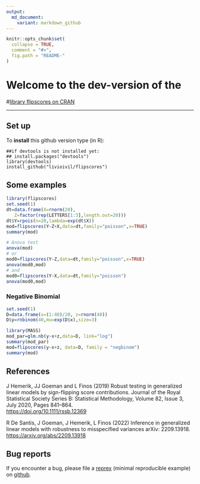 ---
output:
  md_document:
    variant: markdown_github
---

<!-- README.md is generated from README.Rmd. Please edit that file -->

```{r, echo = FALSE}
knitr::opts_chunk$set(
  collapse = TRUE,
  comment = "#>",
  fig.path = "README-"
)
```
# Welcome to the dev-version of the 

#[library flipscores on CRAN](http://cran.r-project.org/web/packages/flipscores/index.html)


* * *

## Set up

To **install** this github version type (in R):

    ##if devtools is not installed yet: 
    ## install.packages("devtools") 
    library(devtools)
    install_github("livioivil/flipscores")


## Some examples

```{r,  message = FALSE}
library(flipscores)
set.seed(1)
dt=data.frame(X=rnorm(20),
   Z=factor(rep(LETTERS[1:3],length.out=20)))
dt$Y=rpois(n=20,lambda=exp(dt$X))
mod=flipscores(Y~Z+X,data=dt,family="poisson",x=TRUE)
summary(mod)

# Anova test
anova(mod)
# or
mod0=flipscores(Y~Z,data=dt,family="poisson",x=TRUE)
anova(mod0,mod)
# and
mod0=flipscores(Y~X,data=dt,family="poisson")
anova(mod0,mod)

```

### Negative Binomial

```{r,  message = FALSE}
set.seed(1)
D=data.frame(x=(1:40)/20, z=rnorm(40))
D$y=rnbinom(40,mu=exp(D$x),size=3)

library(MASS)
mod_par=glm.nb(y~x+z,data=D, link="log")
summary(mod_par)
mod=flipscores(y~x+z, data=D, family = "negbinom") 
summary(mod)
```



## References

J Hemerik, JJ Goeman and L Finos (2019) Robust testing in generalized linear models by sign-flipping score contributions. Journal of the Royal Statistical Society Series B: Statistical Methodology, Volume 82, Issue 3, July 2020, Pages 841–864.  
<https://doi.org/10.1111/rssb.12369>

R De Santis, J Goeman, J Hemerik, L Finos (2022)
Inference in generalized linear models with robustness to misspecified variances arXiv: 2209.13918.  
<https://arxiv.org/abs/2209.13918>

## Bug reports
If you encounter a bug, please file a
[reprex](https://github.com/tidyverse/reprex) (minimal reproducible example)
on [github](https://github.com/livioivil/flipscores/issues).


